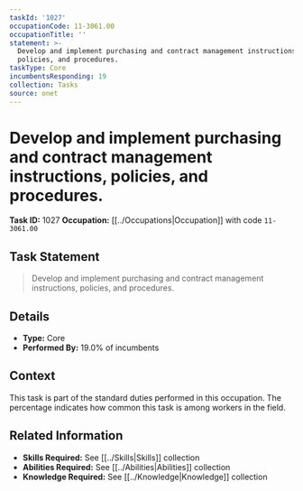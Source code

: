 ```yaml
---
taskId: '1027'
occupationCode: 11-3061.00
occupationTitle: ''
statement: >-
  Develop and implement purchasing and contract management instructions,
  policies, and procedures.
taskType: Core
incumbentsResponding: 19
collection: Tasks
source: onet
---
```

# Develop and implement purchasing and contract management instructions, policies, and procedures.

**Task ID:** 1027
**Occupation:** [[../Occupations|Occupation]] with code `11-3061.00`

## Task Statement

> Develop and implement purchasing and contract management instructions, policies, and procedures.

## Details

- **Type:** Core
- **Performed By:** 19.0% of incumbents

## Context

This task is part of the standard duties performed in this occupation. The percentage indicates how common this task is among workers in the field.

## Related Information

- **Skills Required:** See [[../Skills|Skills]] collection
- **Abilities Required:** See [[../Abilities|Abilities]] collection
- **Knowledge Required:** See [[../Knowledge|Knowledge]] collection
